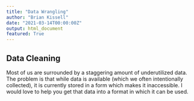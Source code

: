 ```yaml
---
title: "Data Wrangling"
author: "Brian Kissell"
date: "2021-03-14T00:00:00Z"
output: html_document
featured: True
---
```


## Data Cleaning

Most of us are surrounded by a staggering amount of underutilized data. The problem is that while data is available (which we often intentionally collected), it is currently stored in a form which makes it inaccessible. I would love to help you get that data into a format in which it can be used.